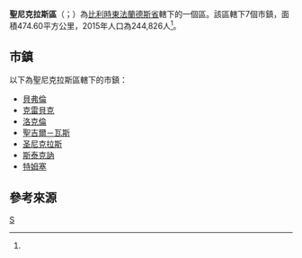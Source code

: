 {{noteTA|G1=比利时地名}}
{{Infobox settlement
| name = 聖尼克拉斯區
| native_name = {{Lang|nl|Arrondissement Sint-Niklaas}}
| type = {{flag|Belgium}}行政區
| image_skyline = 
| image_alt = 
| image_caption = 
| image_map = ArrSint-NiklaasLocatie.png
| map_alt = 
| map_caption = 聖尼克拉斯區在[[东佛兰德省|东佛兰德省]]的位置
| latd = 51.2
| longd = 4.15
| coor_pinpoint = 
| coordinates_type = region:BE_type:adm3rd
| coordinates_display = inline,title
| coordinates_footnotes = 
| coordinates_region = BE
| subdivision_type = 國家
| subdivision_name = {{flag|Belgium}}
| subdivision_type1 = 地區
| subdivision_name1 = {{BE-REG-FLE}}
| subdivision_type2 = 省份
| subdivision_name2 = {{BE-PROV-OV}}
| parts_type = 市鎮
| parts_style = para
| p1 = 7
| established_title = 
| established_date  = 
| unit_pref = Metric
| area_footnotes = 
| area_total_km2 = 474.60
| elevation_footnotes = 
| elevation_m = 
| population_footnotes = <ref name="population">[http://www.citypopulation.de/php/belgium-oostvlaanderen.php Belgium: Oost-Vlaanderen (Sint-Niklaas)]. City Population.</ref>
| population_total = 244,826
| population_as_of = 2015年
| population_density_km2  = 515.86
| timezone1 = [[Central_European_Time|CET]]
| utc_offset1 = +1
| timezone1_DST = [[Central_European_Summer_Time|CEST]]
| utc_offset1_DST = +2
| iso_code = 
| website = 
| footnotes = 
}}

'''聖尼克拉斯區'''（{{Lang-nl|Arrondissement Sint-Niklaas}}；{{Lang-fr|Arrondissement de Saint-Nicolas}}）為[[比利時|比利時]][[東法蘭德斯省|東法蘭德斯省]]轄下的一個區。該區轄下7個市鎮，面積474.60平方公里，2015年人口為244,826人<ref name="population"/>。

==市鎮==
以下為聖尼克拉斯區轄下的市鎮：
* [[貝弗倫|貝弗倫]]
* [[克雷貝克|克雷貝克]]
* [[洛克倫|洛克倫]]
* [[聖吉爾－瓦斯|聖吉爾－瓦斯]]
* [[圣尼克拉斯|圣尼克拉斯]]
* [[斯泰克訥|斯泰克訥]]
* [[特姆塞|特姆塞]]

==參考來源==
{{reflist}}

{{東佛蘭德省市區}}
{{Administrative arrondissements of Belgium|state=collapsed}}

[[Category:東法蘭德斯省行政區|S]]


{{Belgium-geo-stub}}